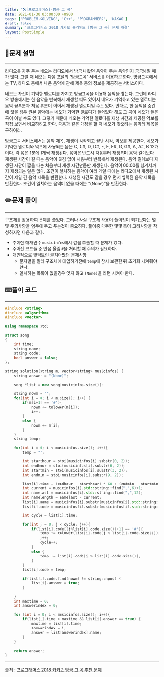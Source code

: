 ```yaml
---
title: '🛠️[프로그래머스]-방금 그 곡'
date: 2021-01-30 03:00:00 +0900
tags: ['PROBLEM-SOLVING', 'C++', 'PROGRAMMERS', 'KAKAO']
draft: false
summary: '프로그래머스 2018 카카오 블라인드 [방금 그 곡] 문제 해결'
layout: PostSimple
---
```


## 📖문제 설명
---
라디오를 자주 듣는 네오는 라디오에서 방금 나왔던 음악이 무슨 음악인지 궁금해질 때가 많다. 그럴 때 네오는 다음 포털의 '방금그곡' 서비스를 이용하곤 한다. 방금그곡에서는 TV, 라디오 등에서 나온 음악에 관해 제목 등의 정보를 제공하는 서비스이다.

네오는 자신이 기억한 멜로디를 가지고 방금그곡을 이용해 음악을 찾는다. 그런데 라디오 방송에서는 한 음악을 반복해서 재생할 때도 있어서 네오가 기억하고 있는 멜로디는 음악 끝부분과 처음 부분이 이어서 재생된 멜로디일 수도 있다. 반대로, 한 음악을 중간에 끊을 경우 원본 음악에는 네오가 기억한 멜로디가 들어있다 해도 그 곡이 네오가 들은 곡이 아닐 수도 있다. 그렇기 때문에 네오는 기억한 멜로디를 재생 시간과 제공된 악보를 직접 보면서 비교하려고 한다. 다음과 같은 가정을 할 때 네오가 찾으려는 음악의 제목을 구하여라.

방금그곡 서비스에서는 음악 제목, 재생이 시작되고 끝난 시각, 악보를 제공한다.
네오가 기억한 멜로디와 악보에 사용되는 음은 C, C#, D, D#, E, F, F#, G, G#, A, A#, B 12개이다.
각 음은 1분에 1개씩 재생된다. 음악은 반드시 처음부터 재생되며 음악 길이보다 재생된 시간이 길 때는 음악이 끊김 없이 처음부터 반복해서 재생된다. 음악 길이보다 재생된 시간이 짧을 때는 처음부터 재생 시간만큼만 재생된다.
음악이 00:00를 넘겨서까지 재생되는 일은 없다.
조건이 일치하는 음악이 여러 개일 때에는 라디오에서 재생된 시간이 제일 긴 음악 제목을 반환한다. 재생된 시간도 같을 경우 먼저 입력된 음악 제목을 반환한다.
조건이 일치하는 음악이 없을 때에는 “(None)”을 반환한다.

## ✏️문제 풀이
___
구조체를 활용하여 문제를 풀었다. 그러나 사실 구조체 사용이 풀이법이 되기보다는 몇몇 주의사항을 염두에 두고 푸는것이 중요하다. 풀이중 마주한 몇몇 특이 고려사항을 작성하자면 다음과 같다.
- 주어진 매개변수 ```musicinfos```에서 값을 추출할 때 문제가 있다.
- 주어진 코드들 중 반음 올림 ```#```을 처리할 때 주의가 필요하다.
- 개인적으로 맞닥트린 골치아팠던 문제사항
  - 문자열을 잘라 구조체에 대입하기전에 ```temp```에 잠시 보관한 뒤 초기화 시켜줘야한다.
  - 일치하는 목록이 없을경우 잊지 않고 ```(None)```을 리턴 시켜야 한다.

## ⌨️풀이 코드
---
```cpp
#include <string>
#include <algorithm>
#include <vector>

using namespace std;

struct song
{
    int time;
    string name;
    string code;
    bool answer = false;
};

string solution(string m, vector<string> musicinfos) {
    string answer = "(None)";

    song *list = new song[musicinfos.size()];

    string nowm = "";
    for(int i = 0; i < m.size(); i++) {
        if(m[i+1] == '#'){
            nowm += tolower(m[i]);
            i++;
        }
        else {
            nowm += m[i];
        }
    }
    string temp;

    for(int i = 0; i < musicinfos.size(); i++){
        temp = "";

        int starthour = stoi(musicinfos[i].substr(0, 2));
        int endhour = stoi(musicinfos[i].substr(6, 2));
        int startmin = stoi(musicinfos[i].substr(3, 2));
        int endmin = stoi(musicinfos[i].substr(9, 2));

        list[i].time = (endhour - starthour) * 60 + (endmin - startmin);
        int current = musicinfos[i].std::string::find(",",6)+1;
        int namelast = musicinfos[i].std::string::find(",",12);
        int namelength = namelast - current;
        list[i].name = musicinfos[i].substr(musicinfos[i].std::string::find(",",6)+1, namelength);
        list[i].code = musicinfos[i].substr(musicinfos[i].std::string::find(",",12)+1);

        int cycle = list[i].time;

        for(int j = 0; j < cycle; j++){
            if(list[i].code[(j%list[i].code.size())+1] == '#'){
                temp += tolower(list[i].code[j % list[i].code.size()]);
                j++;
                cycle++;
            }
            else {
                temp += list[i].code[j % list[i].code.size()];
            }
        }
        list[i].code = temp;

        if(list[i].code.find(nowm) != string::npos) {
            list[i].answer = true;
        }

    }
    int maxtime = 0;
    int answerindex = 0;

    for (int i = 0; i < musicinfos.size(); i++){
        if(list[i].time > maxtime && list[i].answer == true) {
            maxtime = list[i].time;
            answerindex = i;
            answer = list[answerindex].name;
        }
    }

    return answer;
}
```
-----
출처 : [프로그래머스 2018 카카오 방금 그 곡 추천 문제](https://programmers.co.kr/learn/courses/30/lessons/17683)
